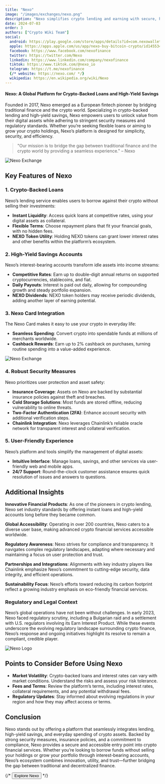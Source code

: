 ```yaml
---
title: "Nexo"
image: "/images/exchanges/nexo.png"
description: "Nexo simplifies crypto lending and earning with secure, high-yield solutions."
date: 2024-07-03
order: 3
authors: ["Crypto Wiki Team"]
social:
  android: https://play.google.com/store/apps/details?id=com.nexowallet&pli=1
  apple: https://apps.apple.com/us/app/nexo-buy-bitcoin-crypto/id1455341917
  facebook: https://www.facebook.com/nexofinance
  twitter: https://twitter.com/Nexo
  linkedin: https://www.linkedin.com/company/nexofinance
  tiktok: https://www.tiktok.com/@nexo_io
  telegram: https://t.me/nexofinance
  {/* website: https://nexo.com/ */}
  wikipedia: https://en.wikipedia.org/wiki/Nexo
---
```


#### Nexo: A Global Platform for Crypto-Backed Loans and High-Yield Savings

Founded in 2017, Nexo emerged as a European fintech pioneer by bridging traditional finance and the crypto world. Specializing in crypto-backed lending and high-yield savings, Nexo empowers users to unlock value from their digital assets while adhering to stringent security measures and regulatory standards. Whether you’re seeking flexible loans or aiming to grow your crypto holdings, Nexo’s platform is designed for simplicity, security, and efficiency.

> "Our mission is to bridge the gap between traditional finance and the crypto world by providing a seamless experience." – Nexo

![Nexo Exchange](/images/exchanges/nexo.png)

## Key Features of Nexo

### 1. Crypto-Backed Loans

Nexo’s lending service enables users to borrow against their crypto without selling their investments:

- **Instant Liquidity**: Access quick loans at competitive rates, using your digital assets as collateral.
- **Flexible Terms**: Choose repayment plans that fit your financial goals, with no hidden fees.
- **NEXO Token Utility**: Holding NEXO tokens can grant lower interest rates and other benefits within the platform’s ecosystem.

### 2. High-Yield Savings Accounts

Nexo’s interest-bearing accounts transform idle assets into income streams:

- **Competitive Rates**: Earn up to double-digit annual returns on supported cryptocurrencies, stablecoins, and fiat.
- **Daily Payouts**: Interest is paid out daily, allowing for compounding growth and steady portfolio expansion.
- **NEXO Dividends**: NEXO token holders may receive periodic dividends, adding another layer of earning potential.

### 3. Nexo Card Integration

The Nexo Card makes it easy to use your crypto in everyday life:

- **Seamless Spending**: Convert crypto into spendable funds at millions of merchants worldwide.
- **Cashback Rewards**: Earn up to 2% cashback on purchases, turning routine spending into a value-added experience.

![Nexo Exchange](/images/posts/nexo-exchange.jpg)

### 4. Robust Security Measures

Nexo prioritizes user protection and asset safety:

- **Insurance Coverage**: Assets on Nexo are backed by substantial insurance policies against theft and breaches.
- **Cold Storage Solutions**: Most funds are stored offline, reducing vulnerability to online threats.
- **Two-Factor Authentication (2FA)**: Enhance account security with additional verification steps.
- **Chainlink Integration**: Nexo leverages Chainlink’s reliable oracle network for transparent interest and collateral verification.

### 5. User-Friendly Experience

Nexo’s platform and tools simplify the management of digital assets:

- **Intuitive Interface**: Manage loans, savings, and other services via user-friendly web and mobile apps.
- **24/7 Support**: Round-the-clock customer assistance ensures quick resolution of issues and answers to questions.

## Additional Insights

**Innovative Financial Products**: As one of the pioneers in crypto lending, Nexo set industry standards by offering instant loans and high-yield accounts long before they became common.

**Global Accessibility**: Operating in over 200 countries, Nexo caters to a diverse user base, making advanced crypto financial services accessible worldwide.

**Regulatory Awareness**: Nexo strives for compliance and transparency. It navigates complex regulatory landscapes, adapting where necessary and maintaining a focus on user protection and trust.

**Partnerships and Integrations**: Alignments with key industry players like Chainlink emphasize Nexo’s commitment to cutting-edge security, data integrity, and efficient operations.

**Sustainability Focus**: Nexo’s efforts toward reducing its carbon footprint reflect a growing industry emphasis on eco-friendly financial services.

### Regulatory and Legal Context

Nexo’s global operations have not been without challenges. In early 2023, Nexo faced regulatory scrutiny, including a Bulgarian raid and a settlement with U.S. regulators involving its Earn Interest Product. While these events underscore the evolving regulatory landscape surrounding crypto finance, Nexo’s response and ongoing initiatives highlight its resolve to remain a compliant, credible player.

![Nexo Logo](/images/posts/nexo-swap.jpg)

## Points to Consider Before Using Nexo

- **Market Volatility**: Crypto-backed loans and interest rates can vary with market conditions. Understand the risks and assess your risk tolerance.
- **Fees and Terms**: Review the platform’s terms, including interest rates, collateral requirements, and any potential withdrawal fees.
- **Regulatory Updates**: Stay informed about evolving regulations in your region and how they may affect access or terms.

## Conclusion

Nexo stands out by offering a platform that seamlessly integrates lending, high-yield savings, and everyday spending of crypto assets. Backed by strong security measures, insurance policies, and a commitment to compliance, Nexo provides a secure and accessible entry point into crypto financial services. Whether you’re looking to borrow funds without selling your holdings or grow your portfolio through interest-bearing accounts, Nexo’s ecosystem combines innovation, utility, and trust—further bridging the gap between traditional and decentralized finance.

{/* <Button href="https://nexo.com/">Explore Nexo</Button> */}

